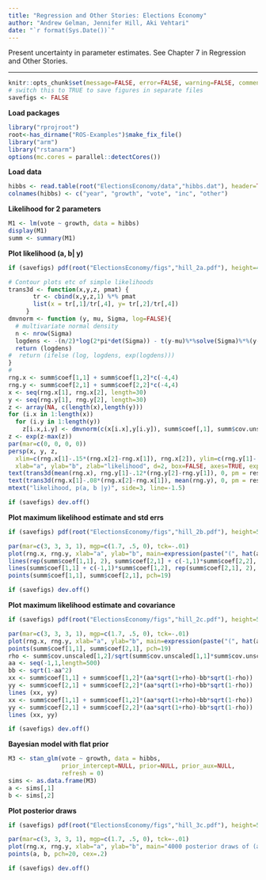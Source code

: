 ```yaml
---
title: "Regression and Other Stories: Elections Economy"
author: "Andrew Gelman, Jennifer Hill, Aki Vehtari"
date: "`r format(Sys.Date())`"
---
```

Present uncertainty in parameter estimates. See Chapter 7 in
Regression and Other Stories.

-------------


```r
knitr::opts_chunk$set(message=FALSE, error=FALSE, warning=FALSE, comment=NA)
# switch this to TRUE to save figures in separate files
savefigs <- FALSE
```

**Load packages**

```r
library("rprojroot")
root<-has_dirname("ROS-Examples")$make_fix_file()
library("arm")
library("rstanarm")
options(mc.cores = parallel::detectCores())
```

**Load data**

```r
hibbs <- read.table(root("ElectionsEconomy/data","hibbs.dat"), header=TRUE)
colnames(hibbs) <- c("year", "growth", "vote", "inc", "other")
```

**Likelihood for 2 parameters**

```r
M1 <- lm(vote ~ growth, data = hibbs)
display(M1)
summ <- summary(M1)
```

**Plot likelihood (a, b| y)**

```r
if (savefigs) pdf(root("ElectionsEconomy/figs","hill_2a.pdf"), height=4, width=5)
```
```r
# Contour plots etc of simple likelihoods
trans3d <- function(x,y,z, pmat) {
       tr <- cbind(x,y,z,1) %*% pmat
       list(x = tr[,1]/tr[,4], y= tr[,2]/tr[,4])
     }
dmvnorm <- function (y, mu, Sigma, log=FALSE){
  # multivariate normal density
  n <- nrow(Sigma)
  logdens <- -(n/2)*log(2*pi*det(Sigma)) - t(y-mu)%*%solve(Sigma)%*%(y-mu)/2
  return (logdens)
#  return (ifelse (log, logdens, exp(logdens)))
}
#
rng.x <- summ$coef[1,1] + summ$coef[1,2]*c(-4,4)
rng.y <- summ$coef[2,1] + summ$coef[2,2]*c(-4,4)
x <- seq(rng.x[1], rng.x[2], length=30)
y <- seq(rng.y[1], rng.y[2], length=30)
z <- array(NA, c(length(x),length(y)))
for (i.x in 1:length(x))
  for (i.y in 1:length(y))
    z[i.x,i.y] <- dmvnorm(c(x[i.x],y[i.y]), summ$coef[,1], summ$cov.unscaled*summ$sigma^2, log=TRUE)
z <- exp(z-max(z))
par(mar=c(0, 0, 0, 0))
persp(x, y, z,
  xlim=c(rng.x[1]-.15*(rng.x[2]-rng.x[1]), rng.x[2]), ylim=c(rng.y[1]-.15*(rng.y[2]-rng.y[1]), rng.y[2]),
  xlab="a", ylab="b", zlab="likelihood", d=2, box=FALSE, axes=TRUE, expand=.6) -> res
text(trans3d(mean(rng.x), rng.y[1]-.12*(rng.y[2]-rng.y[1]), 0, pm = res), expression(beta[0]))
text(trans3d(rng.x[1]-.08*(rng.x[2]-rng.x[1]), mean(rng.y), 0, pm = res), expression(beta[1]))
mtext("likelihood, p(a, b |y)", side=3, line=-1.5)
```
```r
if (savefigs) dev.off()
```

**Plot maximum likelihood estimate and std errs**

```r
if (savefigs) pdf(root("ElectionsEconomy/figs","hill_2b.pdf"), height=5, width=5)
```
```r
par(mar=c(3, 3, 3, 1), mgp=c(1.7, .5, 0), tck=-.01)
plot(rng.x, rng.y, xlab="a", ylab="b", main=expression(paste("(", hat(a) %+-% 1, " std err,  ", hat(b) %+-% 1, " std err)")), type="n")
lines(rep(summ$coef[1,1], 2), summ$coef[2,1] + c(-1,1)*summ$coef[2,2], col="gray20")
lines(summ$coef[1,1] + c(-1,1)*summ$coef[1,2], rep(summ$coef[2,1], 2), col="gray20")
points(summ$coef[1,1], summ$coef[2,1], pch=19)
```
```r
if (savefigs) dev.off()
```

**Plot maximum likelihood estimate and covariance**

```r
if (savefigs) pdf(root("ElectionsEconomy/figs","hill_2c.pdf"), height=5, width=5)
```
```r
par(mar=c(3, 3, 3, 1), mgp=c(1.7, .5, 0), tck=-.01)
plot(rng.x, rng.y, xlab="a", ylab="b", main=expression(paste("(", hat(a), ", ", hat(b), ") and covariance matrix")), type="n")
points(summ$coef[1,1], summ$coef[2,1], pch=19)
rho <- summ$cov.unscaled[1,2]/sqrt(summ$cov.unscaled[1,1]*summ$cov.unscaled[2,2])
aa <- seq(-1,1,length=500)
bb <- sqrt(1-aa^2)
xx <- summ$coef[1,1] + summ$coef[1,2]*(aa*sqrt(1+rho)-bb*sqrt(1-rho))
yy <- summ$coef[2,1] + summ$coef[2,2]*(aa*sqrt(1+rho)+bb*sqrt(1-rho))
lines (xx, yy)
xx <- summ$coef[1,1] + summ$coef[1,2]*(aa*sqrt(1+rho)+bb*sqrt(1-rho))
yy <- summ$coef[2,1] + summ$coef[2,2]*(aa*sqrt(1+rho)-bb*sqrt(1-rho))
lines (xx, yy)
```
```r
if (savefigs) dev.off()
```

**Bayesian model with flat prior**

```r
M3 <- stan_glm(vote ~ growth, data = hibbs, 
               prior_intercept=NULL, prior=NULL, prior_aux=NULL,
               refresh = 0)
sims <- as.data.frame(M3)
a <- sims[,1]
b <- sims[,2]
```

**Plot posterior draws**

```r
if (savefigs) pdf(root("ElectionsEconomy/figs","hill_3c.pdf"), height=5, width=5)
```
```r
par(mar=c(3, 3, 3, 1), mgp=c(1.7, .5, 0), tck=-.01)
plot(rng.x, rng.y, xlab="a", ylab="b", main="4000 posterior draws of (a, b)", type="n")
points(a, b, pch=20, cex=.2)
```
```r
if (savefigs) dev.off()
```

